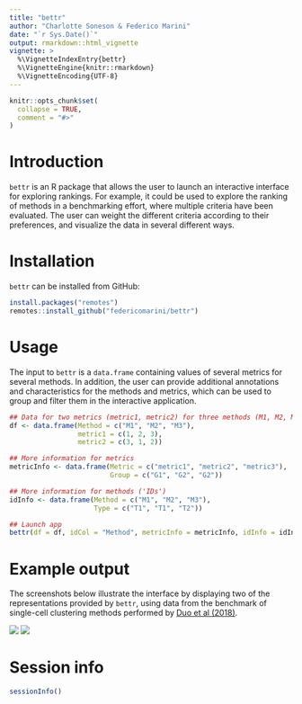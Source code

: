 ```yaml
---
title: "bettr"
author: "Charlotte Soneson & Federico Marini"
date: "`r Sys.Date()`"
output: rmarkdown::html_vignette
vignette: >
  %\VignetteIndexEntry{bettr}
  %\VignetteEngine{knitr::rmarkdown}
  %\VignetteEncoding{UTF-8}
---
```


```r
knitr::opts_chunk$set(
  collapse = TRUE,
  comment = "#>"
)
```

# Introduction

`bettr` is an R package that allows the user to launch an interactive interface 
for exploring rankings. For example, it could be used to explore the ranking of 
methods in a benchmarking effort, where multiple criteria have been evaluated.
The user can weight the different criteria according to their preferences, and 
visualize the data in several different ways. 

# Installation

`bettr` can be installed from GitHub: 

```r
install.packages("remotes")
remotes::install_github("federicomarini/bettr")
```

# Usage

The input to `bettr` is a `data.frame` containing values of several metrics 
for several methods. In addition, the user can provide additional annotations 
and characteristics for the methods and metrics, which can be used to group and 
filter them in the interactive application. 

```r
## Data for two metrics (metric1, metric2) for three methods (M1, M2, M3)
df <- data.frame(Method = c("M1", "M2", "M3"), 
                 metric1 = c(1, 2, 3),
                 metric2 = c(3, 1, 2))

## More information for metrics
metricInfo <- data.frame(Metric = c("metric1", "metric2", "metric3"),
                         Group = c("G1", "G2", "G2"))

## More information for methods ('IDs')
idInfo <- data.frame(Method = c("M1", "M2", "M3"), 
                     Type = c("T1", "T1", "T2"))
```

```r
## Launch app
bettr(df = df, idCol = "Method", metricInfo = metricInfo, idInfo = idInfo)
```

# Example output

The screenshots below illustrate the interface by displaying two of the 
representations provided by `bettr`, using data from the benchmark of 
single-cell clustering methods performed by 
[Duo et al (2018)](https://f1000research.com/articles/7-1141).

![](bettr-screenshot-heatmap.png)
![](bettr-screenshot-polar.png)

# Session info

```r
sessionInfo()
```

